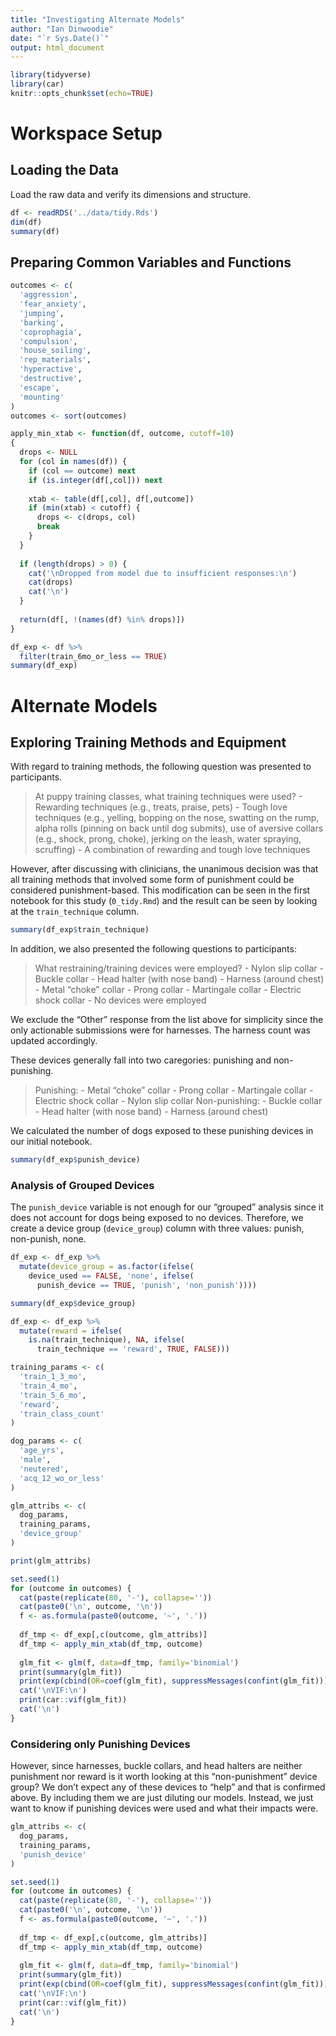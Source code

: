 ```yaml
---
title: "Investigating Alternate Models"
author: "Ian Dinwoodie"
date: "`r Sys.Date()`"
output: html_document
---
```


```r
library(tidyverse)
library(car)
knitr::opts_chunk$set(echo=TRUE)
```

# Workspace Setup

## Loading the Data

Load the raw data and verify its dimensions and structure.

```r
df <- readRDS('../data/tidy.Rds')
dim(df)
summary(df)
```

## Preparing Common Variables and Functions

```r
outcomes <- c(
  'aggression',
  'fear_anxiety',
  'jumping',
  'barking',
  'coprophagia',
  'compulsion',
  'house_soiling',
  'rep_materials',
  'hyperactive',
  'destructive',
  'escape',
  'mounting'
)
outcomes <- sort(outcomes)
```

```r
apply_min_xtab <- function(df, outcome, cutoff=10)
{
  drops <- NULL
  for (col in names(df)) {
    if (col == outcome) next
    if (is.integer(df[,col])) next
    
    xtab <- table(df[,col], df[,outcome])
    if (min(xtab) < cutoff) {
      drops <- c(drops, col)
      break
    }
  }
  
  if (length(drops) > 0) {
    cat('\nDropped from model due to insufficient responses:\n')
    cat(drops)
    cat('\n')
  }
  
  return(df[, !(names(df) %in% drops)])
}
```

```r
df_exp <- df %>%
  filter(train_6mo_or_less == TRUE)
summary(df_exp)
```

# Alternate Models

## Exploring Training Methods and Equipment

With regard to training methods, the following question was presented to
participants.

> At puppy training classes, what training techniques were used?
> - Rewarding techniques (e.g., treats, praise, pets)
> - Tough love techniques (e.g., yelling, bopping on the nose, swatting on the rump, alpha rolls (pinning on back until dog submits), use of aversive collars (e.g., shock, prong, choke), jerking on the leash, water spraying, scruffing)
> - A combination of rewarding and tough love techniques

However, after discussing with clinicians, the unanimous decision was that all
training methods that involved some form of punishment could be considered
punishment-based. This modification can be seen in the first notebook for this
study (`0_tidy.Rmd`) and the result can be seen by looking at the
`train_technique` column.

```r
summary(df_exp$train_technique)
```

In addition, we also presented the following questions to participants:

> What restraining/training devices were employed?
> - Nylon slip collar
> - Buckle collar
> - Head halter (with nose band)
> - Harness (around chest)
> - Metal "choke" collar
> - Prong collar
> - Martingale collar
> - Electric shock collar
> - No devices were employed

We exclude the "Other" response from the list above for simplicity since the
only actionable submissions were for harnesses. The harness count was updated
accordingly.

These devices generally fall into two caregories: punishing and non-punishing.

> Punishing:
> - Metal "choke" collar
> - Prong collar
> - Martingale collar
> - Electric shock collar
> - Nylon slip collar
> Non-punishing:
> - Buckle collar
> - Head halter (with nose band)
> - Harness (around chest)

We calculated the number of dogs exposed to these punishing devices in our
initial notebook.

```r
summary(df_exp$punish_device)
```

### Analysis of Grouped Devices

The `punish_device` variable is not enough for our "grouped" analysis since it
does not account for dogs being exposed to no devices. Therefore, we create a
device group (`device_group`) column with three values: punish, non-punish,
none.

```r
df_exp <- df_exp %>%
  mutate(device_group = as.factor(ifelse(
    device_used == FALSE, 'none', ifelse(
      punish_device == TRUE, 'punish', 'non_punish'))))

summary(df_exp$device_group)
```

```r
df_exp <- df_exp %>%
  mutate(reward = ifelse(
    is.na(train_technique), NA, ifelse(
      train_technique == 'reward', TRUE, FALSE)))

training_params <- c(
  'train_1_3_mo',
  'train_4_mo',
  'train_5_6_mo',
  'reward',
  'train_class_count'
)

dog_params <- c(
  'age_yrs',
  'male',
  'neutered',
  'acq_12_wo_or_less'
)

glm_attribs <- c(
  dog_params,
  training_params,
  'device_group'
)

print(glm_attribs)
```

```r
set.seed(1)
for (outcome in outcomes) {
  cat(paste(replicate(80, '-'), collapse=''))
  cat(paste0('\n', outcome, '\n'))
  f <- as.formula(paste0(outcome, '~', '.'))
  
  df_tmp <- df_exp[,c(outcome, glm_attribs)]
  df_tmp <- apply_min_xtab(df_tmp, outcome)
  
  glm_fit <- glm(f, data=df_tmp, family='binomial')
  print(summary(glm_fit))
  print(exp(cbind(OR=coef(glm_fit), suppressMessages(confint(glm_fit)))))
  cat('\nVIF:\n')
  print(car::vif(glm_fit))
  cat('\n')
}
```

### Considering only Punishing Devices

However, since harnesses, buckle collars, and head halters are neither
punishment nor reward is it worth looking at this "non-punishment" device group?
We don't expect any of these devices to "help" and that is confirmed above. By
including them we are just diluting our models. Instead, we just want to know
if punishing devices were used and what their impacts were.

```r
glm_attribs <- c(
  dog_params,
  training_params,
  'punish_device'
)

set.seed(1)
for (outcome in outcomes) {
  cat(paste(replicate(80, '-'), collapse=''))
  cat(paste0('\n', outcome, '\n'))
  f <- as.formula(paste0(outcome, '~', '.'))
  
  df_tmp <- df_exp[,c(outcome, glm_attribs)]
  df_tmp <- apply_min_xtab(df_tmp, outcome)
  
  glm_fit <- glm(f, data=df_tmp, family='binomial')
  print(summary(glm_fit))
  print(exp(cbind(OR=coef(glm_fit), suppressMessages(confint(glm_fit)))))
  cat('\nVIF:\n')
  print(car::vif(glm_fit))
  cat('\n')
}
```
